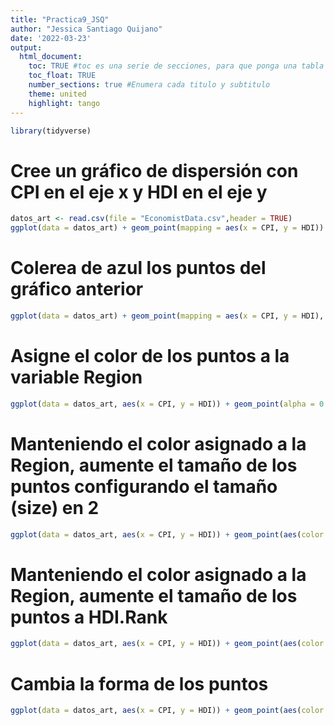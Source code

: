 ```yaml
---
title: "Practica9_JSQ"
author: "Jessica Santiago Quijano"
date: '2022-03-23'
output: 
  html_document:
    toc: TRUE #toc es una serie de secciones, para que ponga una tabla de contenido
    toc_float: TRUE
    number_sections: true #Enumera cada titulo y subtitulo
    theme: united
    highlight: tango
---
```

```r
library(tidyverse)
```

# Cree un gráfico de dispersión con CPI en el eje x y HDI en el eje y
```r
datos_art <- read.csv(file = "EconomistData.csv",header = TRUE)
ggplot(data = datos_art) + geom_point(mapping = aes(x = CPI, y = HDI))
```

# Colerea de azul los puntos del gráfico anterior
```r
ggplot(data = datos_art) + geom_point(mapping = aes(x = CPI, y = HDI), color = "blue")
```

# Asigne el color de los puntos a la variable Region
```r
ggplot(data = datos_art, aes(x = CPI, y = HDI)) + geom_point(alpha = 0.7, aes(color = Region))
```

# Manteniendo el color asignado a la Region, aumente el tamaño de los puntos configurando el tamaño (size) en 2
```r
ggplot(data = datos_art, aes(x = CPI, y = HDI)) + geom_point(aes(color = Region, size = 2))
```

# Manteniendo el color asignado a la Region, aumente el tamaño de los puntos a HDI.Rank
```r

ggplot(data = datos_art, aes(x = CPI, y = HDI)) + geom_point(aes(color = Region, size = HDI.Rank))
```

# Cambia la forma de los puntos
```r
ggplot(data = datos_art, aes(x = CPI, y = HDI)) + geom_point(aes(color = Region, shape = Region))
```

